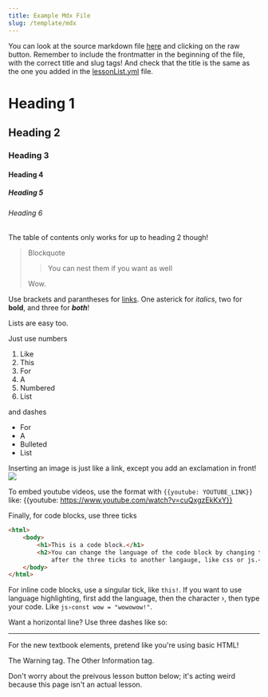 ```yaml
---
title: Example Mdx File
slug: /template/mdx
---
```


You can look at the source markdown file [here](https://github.com/superandybean/learning-the-express-way/blob/master/lessons/exampleMdx.mdx) and clicking on the raw button. Remember to include the frontmatter in the beginning of the file, with the correct title and slug tags! And check that the title is the same as the one you added in the [lessonList.yml](https://github.com/superandybean/learning-the-express-way/blob/master/data/lessonList.yml) file.

# Heading 1

## Heading 2

### Heading 3

#### Heading 4

##### Heading 5

###### Heading 6

The table of contents only works for up to heading 2 though!

> Blockquote
>
> > You can nest them if you want as well
>
> Wow.

Use brackets and parantheses for [links](). One asterick for *italics*, two for **bold**, and three for ***both***!

Lists are easy too.

Just use numbers

1. Like
2. This
3. For
4. A
5. Numbered
6. List

and dashes

- For
- A
- Bulleted
- List

Inserting an image is just like a link, except you add an exclamation in front!
![](../src/images/icon.png)

To embed youtube videos, use the format with `{{youtube: YOUTUBE_LINK}}` like:
{{youtube: https://www.youtube.com/watch?v=cuQxgzEkKxY}}

Finally, for code blocks, use three ticks

```html
<html>
    <body>
        <h1>This is a code block.</h1>
        <h2>You can change the language of the code block by changing the html
            after the three ticks to another langauge, like css or js.</h2>
    </body>
</html>
```

For inline code blocks, use a singular tick, like `this!`. If you want to use language highlighting, first add the language, then the character ›, then type your code. Like `js›const wow = "wowowow!"`.

Want a horizontal line? Use three dashes like so:

---

For the new textbook elements, pretend like you're using basic HTML!

<Warning>
The Warning tag.
</Warning>

<OtherInfo>
The Other Information tag.
</OtherInfo>

Don't worry about the preivous lesson button below; it's acting weird because this page isn't an actual lesson.
